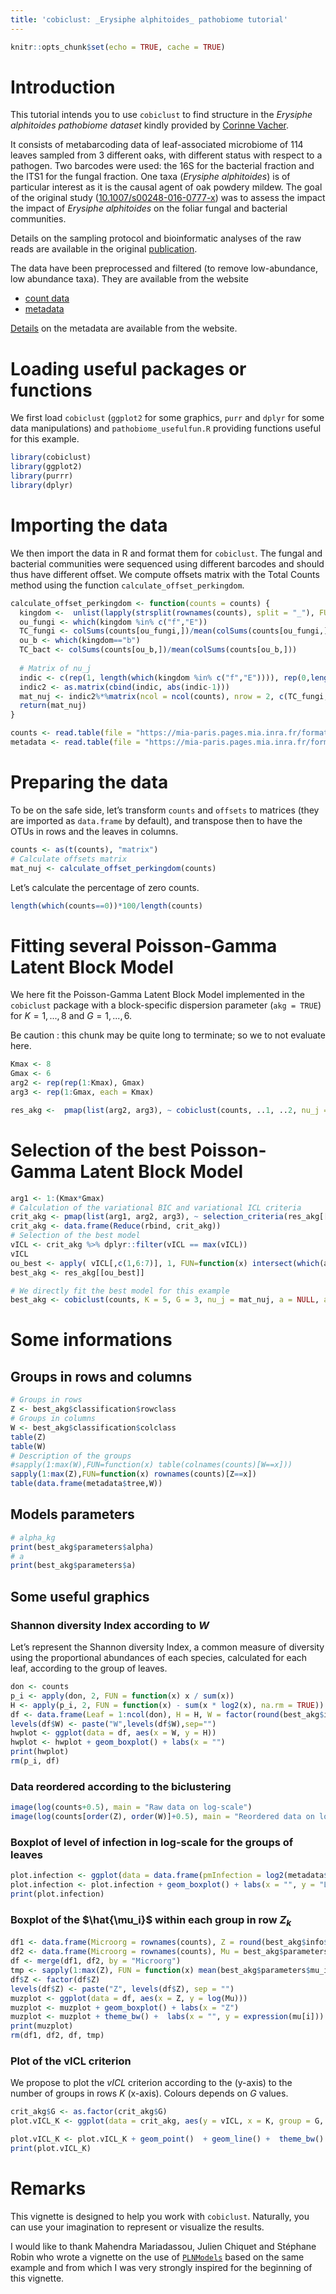 ```yaml
---
title: 'cobiclust: _Erysiphe alphitoides_ pathobiome tutorial'
---
```


```r
knitr::opts_chunk$set(echo = TRUE, cache = TRUE)
```

# Introduction

This tutorial intends you to use  `cobiclust` to find structure in the *_Erysiphe alphitoides_ pathobiome dataset* kindly provided by [Corinne Vacher](https://corinnevacher.wordpress.com/people/).

It consists of metabarcoding data of leaf-associated microbiome of 114 leaves sampled from 3 different oaks, with different status with respect to a pathogen. Two barcodes were used: the 16S for the bacterial fraction and the ITS1 for the fungal fraction. One taxa (*Erysiphe alphitoides*) is of particular interest as it is the causal agent of oak powdery mildew. The goal of the original study ([10.1007/s00248-016-0777-x](https://link.springer.com/article/10.1007/s00248-016-0777-x)) was to assess the impact the impact of *Erysiphe alphitoides* on the foliar fungal and bacterial communities.

Details on the sampling protocol and bioinformatic analyses of the raw reads are available in the original [publication](https://link.springer.com/article/10.1007/s00248-016-0777-x). 

The data have been preprocessed and filtered (to remove low-abundance, low abundance taxa). They are available from the website

- [count data](https://mia-paris.pages.mia.inra.fr/formation_abondance_reseau/tutoriels/PLN_TP/Data/counts.tsv)
- [metadata](https://mia-paris.pages.mia.inra.fr/formation_abondance_reseau/tutoriels/PLN_TP/Data/metadata.tsv)
<!-- - [offsets](https://mia-paris.pages.mia.inra.fr/formation_abondance_reseau/tutoriels/PLN_TP/Data/offsets.tsv) -->

[Details](https://mia-paris.pages.mia.inra.fr/formation_abondance_reseau/tutoriels/PLN_TP/PLN_oaks.html) on the metadata are available from the website.

# Loading useful packages or functions

We first load `cobiclust` (`ggplot2` for some graphics, `purr` and `dplyr` for some data manipulations) and `pathobiome_usefulfun.R` providing functions useful for this example.

```r
library(cobiclust)
library(ggplot2)
library(purrr)
library(dplyr)
```

# Importing the data

We then import the data in R and format them for `cobiclust`. The fungal and bacterial communities were sequenced using different barcodes and should thus have different offset. We compute offsets matrix with the Total Counts method using the function `calculate_offset_perkingdom`.

```r
calculate_offset_perkingdom <- function(counts = counts) {
  kingdom <-  unlist(lapply(strsplit(rownames(counts), split = "_"), FUN = function(y) y[[1]]))
  ou_fungi <- which(kingdom %in% c("f","E"))
  TC_fungi <- colSums(counts[ou_fungi,])/mean(colSums(counts[ou_fungi,])) 
  ou_b <- which(kingdom=="b")
  TC_bact <- colSums(counts[ou_b,])/mean(colSums(counts[ou_b,])) 
  
  # Matrix of nu_j
  indic <- c(rep(1, length(which(kingdom %in% c("f","E")))), rep(0,length(which(kingdom == "b"))))
  indic2 <- as.matrix(cbind(indic, abs(indic-1)))
  mat_nuj <- indic2%*%matrix(ncol = ncol(counts), nrow = 2, c(TC_fungi, TC_bact), byrow = TRUE)
  return(mat_nuj)
}
```


```r
counts <- read.table(file = "https://mia-paris.pages.mia.inra.fr/formation_abondance_reseau/tutoriels/PLN_TP/Data/counts.tsv")
metadata <- read.table(file = "https://mia-paris.pages.mia.inra.fr/formation_abondance_reseau/tutoriels/PLN_TP/Data/metadata.tsv")
```
# Preparing the data

To be on the safe side, let's transform `counts` and `offsets` to matrices (they are imported as `data.frame` by default), and transpose then to have the OTUs in rows and the leaves in columns.

```r
counts <- as(t(counts), "matrix")
# Calculate offsets matrix
mat_nuj <- calculate_offset_perkingdom(counts)
```

Let's calculate the percentage of zero counts.
```r
length(which(counts==0))*100/length(counts)
```

# Fitting several Poisson-Gamma Latent Block Model

We here fit the Poisson-Gamma Latent Block Model implemented in the `cobiclust` package with a block-specific dispersion parameter (`akg = TRUE`) for $K = 1, ..., 8$ and $G = 1, ..., 6$.

Be caution : this chunk may be quite long to terminate; so we to not evaluate here.

```r
Kmax <- 8
Gmax <- 6
arg2 <- rep(rep(1:Kmax), Gmax)
arg3 <- rep(1:Gmax, each = Kmax)

res_akg <-  pmap(list(arg2, arg3), ~ cobiclust(counts, ..1, ..2, nu_j = mat_nuj, akg = TRUE))
```

# Selection of the best Poisson-Gamma Latent Block Model

```r
arg1 <- 1:(Kmax*Gmax)
# Calculation of the variational BIC and variational ICL criteria
crit_akg <- pmap(list(arg1, arg2, arg3), ~ selection_criteria(res_akg[[..1]], K = ..2, G = ..3), )
crit_akg <- data.frame(Reduce(rbind, crit_akg)) 
# Selection of the best model
vICL <- crit_akg %>% dplyr::filter(vICL == max(vICL)) 
vICL
ou_best <- apply( vICL[,c(1,6:7)], 1, FUN=function(x) intersect(which(arg2==x[2]),which(arg3==x[3])))
best_akg <- res_akg[[ou_best]]
```
```r
# We directly fit the best model for this example
best_akg <- cobiclust(counts, K = 5, G = 3, nu_j = mat_nuj, a = NULL, akg = TRUE)
```


# Some informations   

## Groups in rows and columns
```r
# Groups in rows
Z <- best_akg$classification$rowclass
# Groups in columns
W <- best_akg$classification$colclass
table(Z)
table(W)
# Description of the groups
#sapply(1:max(W),FUN=function(x) table(colnames(counts)[W==x]))
sapply(1:max(Z),FUN=function(x) rownames(counts)[Z==x])
table(data.frame(metadata$tree,W))
```
## Models parameters
```r
# alpha_kg
print(best_akg$parameters$alpha)
# a
print(best_akg$parameters$a)
```

## Some useful graphics

### Shannon diversity Index according to $W$
Let's represent the Shannon diversity Index, a common measure of diversity using the proportional abundances of each species, calculated for each leaf, according to the group of leaves.

```r
don <- counts
p_i <- apply(don, 2, FUN = function(x) x / sum(x))
H <- apply(p_i, 2, FUN = function(x) - sum(x * log2(x), na.rm = TRUE))
df <- data.frame(Leaf = 1:ncol(don), H = H, W = factor(round(best_akg$info$t_jg %*% (1:max(W)))))
levels(df$W) <- paste("W",levels(df$W),sep="")
hwplot <- ggplot(data = df, aes(x = W, y = H))
hwplot <- hwplot + geom_boxplot() + labs(x = "")
print(hwplot)
rm(p_i, df)
```

### Data reordered according to the biclustering
```r
image(log(counts+0.5), main = "Raw data on log-scale")
image(log(counts[order(Z), order(W)]+0.5), main = "Reordered data on log-scale")
```

### Boxplot of level of infection in log-scale for the groups of leaves

```r
plot.infection <- ggplot(data = data.frame(pmInfection = log2(metadata$pmInfection), W = as.factor(paste("W",W,sep=""))), aes(y = pmInfection, x = W))
plot.infection <- plot.infection + geom_boxplot() + labs(x = "", y = "Level of infection") + theme_bw()
print(plot.infection)
```

### Boxplot of the $\hat{\mu_i}$ within each group in row $Z_k$

```r
df1 <- data.frame(Microorg = rownames(counts), Z = round(best_akg$info$s_ik %*% (1:max(Z))))
df2 <- data.frame(Microorg = rownames(counts), Mu = best_akg$parameters$mu_i)
df <- merge(df1, df2, by = "Microorg")
tmp <- sapply(1:max(Z), FUN = function(x) mean(best_akg$parameters$mu_i[Z == x]))
df$Z <- factor(df$Z)
levels(df$Z) <- paste("Z", levels(df$Z), sep = "")
muzplot <- ggplot(data = df, aes(x = Z, y = log(Mu)))
muzplot <- muzplot + geom_boxplot() + labs(x = "Z") 
muzplot <- muzplot + theme_bw() +  labs(x = "", y = expression(mu[i])) 
print(muzplot)
rm(df1, df2, df, tmp)
```

### Plot of the vICL criterion

We propose to plot the $vICL$ criterion according to the (y-axis) to the number of groups in rows $K$ (x-axis). Colours depends on $G$ values.
```r
crit_akg$G <- as.factor(crit_akg$G)
plot.vICL_K <- ggplot(data = crit_akg, aes(y = vICL, x = K, group = G, colour = G))

plot.vICL_K <- plot.vICL_K + geom_point()  + geom_line() +  theme_bw() + theme(legend.position = "bottom") 
print(plot.vICL_K)
```

# Remarks

This vignette is designed to help you work with `cobiclust`. Naturally, you can use your imagination to represent or visualize the results.

I would like to thank Mahendra Mariadassou, Julien Chiquet and Stéphane Robin who wrote a vignette on the use of [`PLNModels`](http://julien.cremeriefamily.info/PLNmodels/) based on the same example and from which I was very strongly inspired for the beginning of this vignette.


